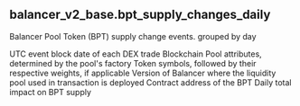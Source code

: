 ## balancer_v2_base.bpt_supply_changes_daily 
Balancer Pool Token (BPT) supply change events. grouped by day


<ParamField path="block_date">
UTC event block date of each DEX trade
</ParamField>
<ParamField path="blockchain">
Blockchain
</ParamField>
<ParamField path="pool_type">
Pool attributes, determined by the pool&#x27;s factory
</ParamField>
<ParamField path="pool_symbol">
Token symbols, followed by their respective weights, if applicable
</ParamField>
<ParamField path="version">
Version of Balancer where the liquidity pool used in transaction is deployed
</ParamField>
<ParamField path="token_address">
Contract address of the BPT
</ParamField>
<ParamField path="daily_delta">
Daily total impact on BPT supply
</ParamField>
